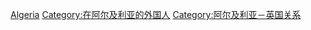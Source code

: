 [[Category:在外國的英國人|Algeria]]
[[Category:在阿尔及利亚的外国人|Category:在阿尔及利亚的外国人]]
[[Category:阿尔及利亚－英国关系|Category:阿尔及利亚－英国关系]]